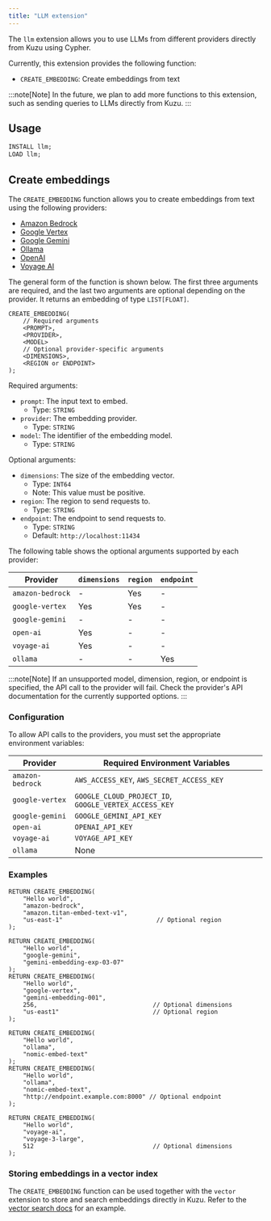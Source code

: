 ```yaml
---
title: "LLM extension"
---
```



The `llm` extension allows you to use LLMs from different providers directly from Kuzu using Cypher.

Currently, this extension provides the following function:

- `CREATE_EMBEDDING`: Create embeddings from text

:::note[Note]
In the future, we plan to add more functions to this extension, such as sending queries to LLMs directly from Kuzu.
:::

## Usage

```sql
INSTALL llm;
LOAD llm;
```

## Create embeddings

The `CREATE_EMBEDDING` function allows you to create embeddings from text using the following providers:

* [Amazon Bedrock](https://docs.aws.amazon.com/bedrock/latest/userguide/titan-embedding-models.html)
* [Google Vertex](https://cloud.google.com/vertex-ai/generative-ai/docs/embeddings/get-text-embeddings)
* [Google Gemini](https://ai.google.dev/gemini-api/docs/embeddings)
* [Ollama](https://ollama.com/blog/embedding-models)
* [OpenAI](https://platform.openai.com/docs/guides/embeddings)
* [Voyage AI](https://docs.voyageai.com/docs/embeddings)

The general form of the
function is shown below. The first three arguments are required, and the last two arguments are
optional depending on the provider. It returns an embedding of type `LIST[FLOAT]`.

```cypher
CREATE_EMBEDDING(
    // Required arguments
    <PROMPT>,
    <PROVIDER>,
    <MODEL>
    // Optional provider-specific arguments
    <DIMENSIONS>,
    <REGION or ENDPOINT>
);
```

Required arguments:

- `prompt`: The input text to embed.
    - Type: `STRING`
- `provider`: The embedding provider.
    - Type: `STRING`
- `model`: The identifier of the embedding model.
    - Type: `STRING`

Optional arguments:

- `dimensions`: The size of the embedding vector.
    - Type: `INT64`
    - Note: This value must be positive.
- `region`: The region to send requests to.
    - Type: `STRING`
- `endpoint`: The endpoint to send requests to.
    - Type: `STRING`
    - Default: `http://localhost:11434`

The following table shows the optional arguments supported by each provider:

| Provider | `dimensions` | `region` | `endpoint` |
| --- | --- | --- | --- |
| `amazon-bedrock` | - | Yes | - |
| `google-vertex` | Yes | Yes | - |
| `google-gemini` | - | - | - |
| `open-ai` | Yes | - | - |
| `voyage-ai` | Yes | - | - |
| `ollama` | - | - | Yes |

:::note[Note]
If an unsupported model, dimension, region, or endpoint is specified, the API call to the provider will fail. Check the provider's API documentation for the currently supported options.
:::

### Configuration

To allow API calls to the providers, you must set the appropriate environment variables:

| Provider | Required Environment Variables |
| --- | --- |
| `amazon-bedrock` | `AWS_ACCESS_KEY`, `AWS_SECRET_ACCESS_KEY` |
| `google-vertex` | `GOOGLE_CLOUD_PROJECT_ID`, `GOOGLE_VERTEX_ACCESS_KEY` |
| `google-gemini` | `GOOGLE_GEMINI_API_KEY` |
| `open-ai` | `OPENAI_API_KEY` |
| `voyage-ai` | `VOYAGE_API_KEY` |
| `ollama` | None |

### Examples

```cypher
RETURN CREATE_EMBEDDING(
    "Hello world",
    "amazon-bedrock",
    "amazon.titan-embed-text-v1",
    "us-east-1"                          // Optional region
);

RETURN CREATE_EMBEDDING(
    "Hello world",
    "google-gemini",
    "gemini-embedding-exp-03-07"
);
RETURN CREATE_EMBEDDING(
    "Hello world",
    "google-vertex",
    "gemini-embedding-001",
    256,                                // Optional dimensions
    "us-east1"                          // Optional region
);

RETURN CREATE_EMBEDDING(
    "Hello world",
    "ollama",
    "nomic-embed-text"
);
RETURN CREATE_EMBEDDING(
    "Hello world",
    "ollama",
    "nomic-embed-text",
    "http://endpoint.example.com:8000" // Optional endpoint
);

RETURN CREATE_EMBEDDING(
    "Hello world",
    "voyage-ai",
    "voyage-3-large",
    512                                 // Optional dimensions
);
```

### Storing embeddings in a vector index

The `CREATE_EMBEDDING` function can be used together with the `vector` extension to store and search embeddings
directly in Kuzu. Refer to the [vector search docs](/extensions/vector) for an example.
